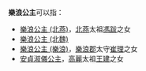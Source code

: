 '''樂浪公主'''可以指：
* [[樂浪公主_(北燕)|樂浪公主 (北燕)]]，[[北燕|北燕]]太祖[[馮跋|馮跋]]之女
* [[樂浪公主_(北魏)|樂浪公主 (北魏)]]
* [[樂浪公主_(樂浪)|樂浪公主 (樂浪)]]，[[樂浪郡|樂浪郡]]太守[[崔理|崔理]]之女
* [[安貞淑儀公主|安貞淑儀公主]]，[[高麗_(918年－1392年)|高麗]]太祖[[高麗太祖|王建]]之女

{{Disambig|Cat=公主封号消歧义}}